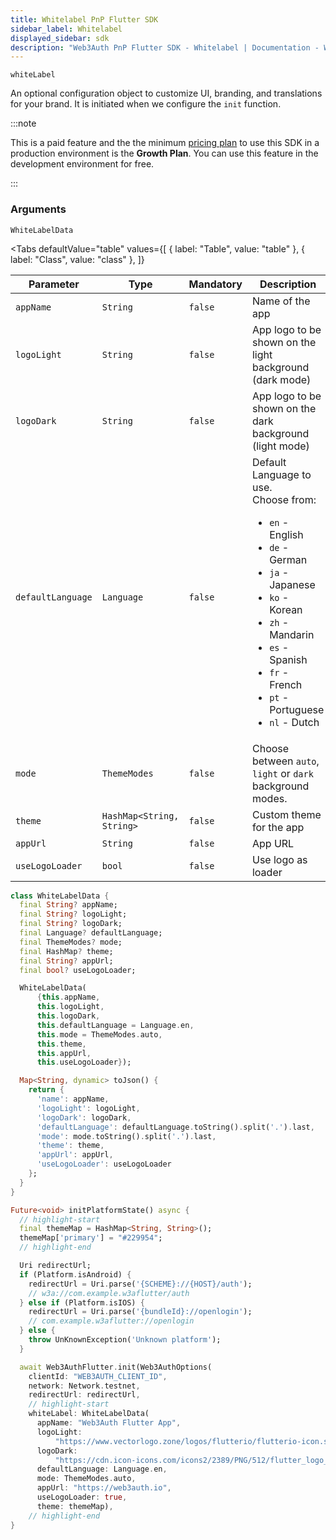 ```yaml
---
title: Whitelabel PnP Flutter SDK
sidebar_label: Whitelabel
displayed_sidebar: sdk
description: "Web3Auth PnP Flutter SDK - Whitelabel | Documentation - Web3Auth"
---
```



`whiteLabel`

An optional configuration object to customize UI, branding, and translations for your brand. It is initiated when we configure the `init` function.

:::note

This is a paid feature and the the minimum [pricing plan](https://web3auth.io/pricing.html) to use this SDK in a production environment is the
**Growth Plan**. You can use this feature in the development environment for free.

:::

### Arguments

`WhiteLabelData`

<Tabs
  defaultValue="table"
  values={[
    { label: "Table", value: "table" },
    { label: "Class", value: "class" },
  ]}
>

<TabItem value="table">

| Parameter         | Type                      | Mandatory | Description                                                                                                                                                                                                                                                          |
| ----------------- | ------------------------- | --------- | -------------------------------------------------------------------------------------------------------------------------------------------------------------------------------------------------------------------------------------------------------------------- |
| `appName`         | `String`                  | `false`   | Name of the app                                                                                                                                                                                                                                                      |
| `logoLight`       | `String`                  | `false`   | App logo to be shown on the light background (dark mode)                                                                                                                                                                                                             |
| `logoDark`        | `String`                  | `false`   | App logo to be shown on the dark background (light mode)                                                                                                                                                                                                             |
| `defaultLanguage` | `Language`                | `false`   | Default Language to use. <br/> Choose from: <ul><li>`en` - English</li><li>`de` - German</li><li>`ja` - Japanese</li><li>`ko` - Korean</li><li>`zh` - Mandarin</li><li>`es` - Spanish</li><li>`fr` - French</li><li>`pt` - Portuguese</li><li>`nl` - Dutch</li></ul> |
| `mode`            | `ThemeModes`              | `false`   | Choose between `auto`, `light` or `dark` background modes.                                                                                                                                                                                                           |
| `theme`           | `HashMap<String, String>` | `false`   | Custom theme for the app                                                                                                                                                                                                                                             |
| `appUrl`          | `String`                  | `false`   | App URL                                                                                                                                                                                                                                                              |
| `useLogoLoader`   | `bool`                    | `false`   | Use logo as loader                                                                                                                                                                                                                                                   |

</TabItem>

<TabItem value="class">

```dart
class WhiteLabelData {
  final String? appName;
  final String? logoLight;
  final String? logoDark;
  final Language? defaultLanguage;
  final ThemeModes? mode;
  final HashMap? theme;
  final String? appUrl;
  final bool? useLogoLoader;

  WhiteLabelData(
      {this.appName,
      this.logoLight,
      this.logoDark,
      this.defaultLanguage = Language.en,
      this.mode = ThemeModes.auto,
      this.theme,
      this.appUrl,
      this.useLogoLoader});

  Map<String, dynamic> toJson() {
    return {
      'name': appName,
      'logoLight': logoLight,
      'logoDark': logoDark,
      'defaultLanguage': defaultLanguage.toString().split('.').last,
      'mode': mode.toString().split('.').last,
      'theme': theme,
      'appUrl': appUrl,
      'useLogoLoader': useLogoLoader
    };
  }
}
```

</TabItem>

</Tabs>

```dart title="Usage"
Future<void> initPlatformState() async {
  // highlight-start
  final themeMap = HashMap<String, String>();
  themeMap['primary'] = "#229954";
  // highlight-end

  Uri redirectUrl;
  if (Platform.isAndroid) {
    redirectUrl = Uri.parse('{SCHEME}://{HOST}/auth');
    // w3a://com.example.w3aflutter/auth
  } else if (Platform.isIOS) {
    redirectUrl = Uri.parse('{bundleId}://openlogin');
    // com.example.w3aflutter://openlogin
  } else {
    throw UnKnownException('Unknown platform');
  }

  await Web3AuthFlutter.init(Web3AuthOptions(
    clientId: "WEB3AUTH_CLIENT_ID",
    network: Network.testnet,
    redirectUrl: redirectUrl,
    // highlight-start
    whiteLabel: WhiteLabelData(
      appName: "Web3Auth Flutter App",
      logoLight:
          "https://www.vectorlogo.zone/logos/flutterio/flutterio-icon.svg",
      logoDark:
          "https://cdn.icon-icons.com/icons2/2389/PNG/512/flutter_logo_icon_145273.png",
      defaultLanguage: Language.en,
      mode: ThemeModes.auto,
      appUrl: "https://web3auth.io",
      useLogoLoader: true,
      theme: themeMap),
    // highlight-end
}
```
